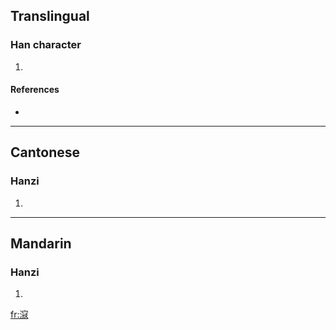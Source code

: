 ==Translingual==

===Han character===
{{Han char|rn=85|rad=水|as=11|sn=14|four=3311<sub>4</sub>|canj=水十一水 (EJME)}}

# {{defn|Han|sort=水11}}

====References====
* {{Han ref|kx=0648.281|dkj=18078|hdz=31730.020|uh=6EF1|ud=28401|bh=E26E|bd=57966}}

----

==Cantonese==

===Hanzi===
{{yue-hanzi|jyut=|y=[[kau3]]}}

# {{defn|Cantonese}}

----

==Mandarin==

===Hanzi===
{{cmn-hanzi|pin=[[kòu]] ([[kou4]])|wg=[[k'ou4|k'ou<sup>4</sup>]]}}

# {{defn|Mandarin}}

[[fr:滱]]